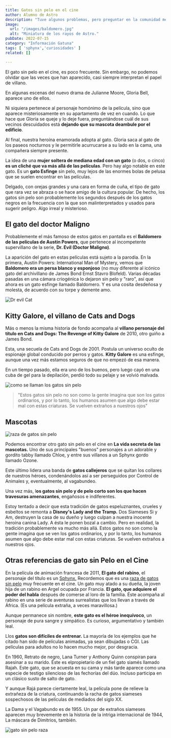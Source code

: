 ```yaml
---
title: Gatos sin pelo en el cine
author: Alumno de Astro
description: "Tuve algunos problemas, pero preguntar en la comunidad me ayudó mucho."
image:
  url: "/images/baldomero.jpg"
  alt: "Miniatura de los rayos de Astro."
pubDate: 2022-07-15
category: "Información Gatuna"
tags: [ 'sphynx','curiosidades' ]
related: []

---
```

El gato sin pelo en el cine, es poco frecuente. Sin embargo, no podemos olvidar que las veces que han aparecido, casi siempre interpretan el papel de villano.

En algunas escenas del nuevo drama de Julianne Moore, Gloria Bell, aparece uno de ellos.

Ni siquiera pertenece al personaje homónimo de la película, sino que aparece misteriosamente en su apartamento de vez en cuando. Lo que hace que Gloria se queje y lo deje fuera, preguntándose cuál de sus vecinos descuidados está **dejando que su mascota deambule por el edificio**.

Al final, nuestra heroína enamorada adopta al gato. Gloria saca al gato de los paseos nocturnos y le permitirle acurrucarse a su lado en la cama, una compañera siempre presente.

La idea de una **mujer soltera de mediana edad con un gato** (o dos, o cinco) **es un cliché que va más allá de las películas**. Pero hay algo notable en este gato. Es un **gato Esfinge** sin pelo, muy lejos de las enormes bolas de pelusa que se suelen encontrar en las películas.

Delgado, con orejas grandes y una cara en forma de cuña, el tipo de gato que rara vez se abraza o se hace amigo de la cultura popular. De hecho, los gatos sin pelo son probablemente los segundos después de los gatos negros en la frecuencia con la que son malinterpretados y usados para sugerir peligro. Algo irreal y misterioso.

## El gato del doctor Maligno

Probablemente el más famoso de estos gatos en pantalla es el **Baldomero de las películas de Austin Powers**, que pertenece al incompetente supervillano de la serie, **Dr. Evil (Doctor Maligno)**.  

La aparición del gato en estas películas está sujeto a la parodia. En la primera, Austin Powers: International Man of Mystery, vemos que **Baldomero era un persa blanco y esponjoso** (no muy diferente al icónico gato del archivillano de James Bond Ernst Stavro Blofeld). Varias décadas pasadas en una cámara criogénica lo dejaron sin pelo y "raro", así que ahora es un gato esfinge llamado Baldomero. Y es una cosita desdeñosa y molesta, de acuerdo con su torpe y demente amo.

![Dr evil Cat](/images/baldomero.jpg)

## Kitty Galore, el villano de Cats and Dogs

Más o menos la misma historia de fondo acompaña al **villano personaje del título en Cats and Dogs: The Revenge of Kitty Galore** de 2010, otro guiño a James Bond.

Esta, una secuela de Cats and Dogs de 2001. Postula un universo oculto de espionaje global conducido por perros y gatos. **Kitty Galore** es una esfinge, aunque una vez más estamos seguros de que no empezó de esa manera.

En un tiempo pasado, ella era uno de los buenos, pero luego cayó en una cuba de gel para la depilación, perdió todo su pelaje y se volvió malvada.

![como se llaman los gatos sin pelo](/images/kitty-galore-1024x1024.jpg)

> "Estos gatos sin pelo no son como la gente imagina que son los gatos ordinarios, y por lo tanto, los humanos asumen que algo debe estar mal con estas criaturas. Se vuelven extraños a nuestros ojos"

## Mascotas

![raza de gatos sin pelo](/images/OZONE-1024x1024.jpg)

Podemos encontrar otro gato sin pelo en el cine en **La vida secreta de las mascotas.** Uno de sus principales "buenos" personajes a un adorable y gordito tabby llamado Chloe, y entre sus villanos a un Sphynx gordo llamado Ozone.

Este último lidera una banda de **gatos callejeros** que se quitan los collares de nuestros héroes, condenándolos así a ser perseguidos por Control de Animales y, eventualmente, al vagabundeo.

Una vez más, l**os gatos sin pelo y de pelo corto son los que hacen travesuras amenazantes**, engañosos e indiferentes.

Estoy tentado a decir que esta tradición de gatos espeluznantes, crueles y esbeltos se remonta a **Disney's Lady and the Tramp.** Dos Siameses Si y Am, destruyen la casa de su dueño y luego culpan a nuestra inocente heroína canina Lady. A ésta le ponen bozal a cambio. Pero en realidad, la tradición probablemente va mucho más allá. Estos gatos no son como la gente imagina que se ven los gatos ordinarios, y por lo tanto, los humanos asumen que algo debe estar mal con estas criaturas. Se vuelven extraños a nuestros ojos.

## Otras referencias de gato sin Pelo en el Cine

En la película de animación francesa de 2011, **El gato del rabino**, el personaje del título es un [Sphynx.](https://gatosinpelo.com/sphynx/) Recordemos que es una [raza de gatos sin pelo](https://gatosinpelo.com/razas-gato-sin-pelo/) muy frecuente en el cine. Un gato muy atado a su dueña, la joven hija de un rabino en Argel ocupada por Francia. **El gato, que adquiere el poder del habla** después de comerse al loro de la familia. Éste acompaña al rabino en una serie de aventuras surrealistas que los llevan a través de África. (Es una película extraña, a veces maravillosa.)

Aunque permanece sin nombre, **este gato es el héroe inequívoco**, un personaje de pura sangre y simpático. Es curioso, argumentativo y también leal.

Llos **gatos son difíciles de entrenar.** La mayoría de los ejemplos que he citado han sido de películas animadas, ya sean dibujadas o CGI. Las películas para adultos no lo hacen mucho mejor, por desgracia.

En 1960, Retrato de negro, Lana Turner y Anthony Quinn conspiran para asesinar a su marido. Éste es elpropietario de un fiel gato siamés llamado Rajah. Este gato, que se acuesta en su cama y más tarde aparece como una especie de testigo silencioso de las fechorías del dúo. Incluso participa en un clásico susto de salto de gato.

Y aunque Rajá parece ciertamente leal, la película pone de relieve la extrañeza de la criatura, continuando la racha de gatos siameses sospechosos de las películas de mediados del siglo XX.

La Dama y el Vagabundo es de 1955. Un par de extraños siameses aparecen muy brevemente en la historia de la intriga internacional de 1944, La máscara de Dimitrios, también.

![gato sin pelo raza](/images/admission-2974645_1920-1024x683.jpg)